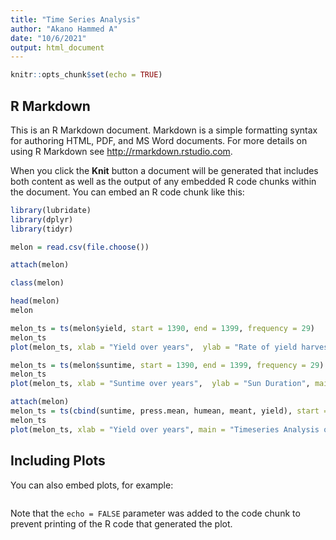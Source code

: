 ```yaml
---
title: "Time Series Analysis"
author: "Akano Hammed A"
date: "10/6/2021"
output: html_document
---
```


```r
knitr::opts_chunk$set(echo = TRUE)
```

## R Markdown

This is an R Markdown document. Markdown is a simple formatting syntax for authoring HTML, PDF, and MS Word documents. For more details on using R Markdown see <http://rmarkdown.rstudio.com>.

When you click the **Knit** button a document will be generated that includes both content as well as the output of any embedded R code chunks within the document. You can embed an R code chunk like this:

```r
library(lubridate)
library(dplyr)
library(tidyr)
```



```r
melon = read.csv(file.choose())

attach(melon)

class(melon)

head(melon)
melon
```


```r
melon_ts = ts(melon$yield, start = 1390, end = 1399, frequency = 29)
melon_ts
plot(melon_ts, xlab = "Yield over years",  ylab = "Rate of yield harvested", main = "Timeseries Analysis of Melon from 1390-1399")
```
```r
melon_ts = ts(melon$suntime, start = 1390, end = 1399, frequency = 29)
melon_ts
plot(melon_ts, xlab = "Suntime over years",  ylab = "Sun Duration", main = "Timeseries Analysis of Melon's suntime  from 1390-1399")
```
```r
attach(melon)
melon_ts = ts(cbind(suntime, press.mean, humean, meant, yield), start = 1390, end = 1399, frequency = 29)
melon_ts
plot(melon_ts, xlab = "Yield over years", main = "Timeseries Analysis of Melon from 1390-1399")
```

## Including Plots

You can also embed plots, for example:

```r

```

Note that the `echo = FALSE` parameter was added to the code chunk to prevent printing of the R code that generated the plot.
